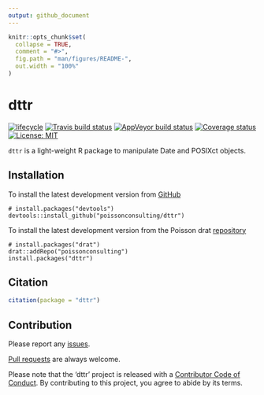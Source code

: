 ```yaml
---
output: github_document
---
```


<!-- README.md is generated from README.Rmd. Please edit that file -->

```r
knitr::opts_chunk$set(
  collapse = TRUE,
  comment = "#>",
  fig.path = "man/figures/README-",
  out.width = "100%"
)
```
# dttr

[![lifecycle](https://img.shields.io/badge/lifecycle-experimental-orange.svg)](https://www.tidyverse.org/lifecycle/#experimental)
[![Travis build status](https://travis-ci.org/poissonconsulting/dttr.svg?branch=master)](https://travis-ci.org/poissonconsulting/dttr)
[![AppVeyor build status](https://ci.appveyor.com/api/projects/status/github/poissonconsulting/dttr?branch=master&svg=true)](https://ci.appveyor.com/project/poissonconsulting/dttr)
[![Coverage status](https://codecov.io/gh/poissonconsulting/dttr/branch/master/graph/badge.svg)](https://codecov.io/github/poissonconsulting/dttr?branch=master)
[![License: MIT](https://img.shields.io/badge/License-MIT-green.svg)](https://opensource.org/licenses/MIT)

`dttr` is a light-weight R package to manipulate Date and POSIXct objects.

## Installation

To install the latest development version from [GitHub](https://github.com/poissonconsulting/dttr)
```
# install.packages("devtools")
devtools::install_github("poissonconsulting/dttr")
```

To install the latest development version from the Poisson drat [repository](https://github.com/poissonconsulting/drat)
```
# install.packages("drat")
drat::addRepo("poissonconsulting")
install.packages("dttr")
```

## Citation

```r
citation(package = "dttr")
```

## Contribution

Please report any [issues](https://github.com/poissonconsulting/dttr/issues).

[Pull requests](https://github.com/poissonconsulting/dttr/pulls) are always welcome.

Please note that the 'dttr' project is released with a [Contributor Code of Conduct](CODE_OF_CONDUCT.md). By contributing to this project, you agree to abide by its terms.
